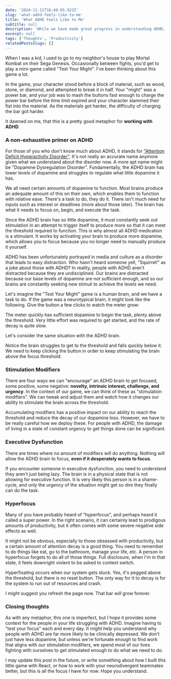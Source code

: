 ```yaml
---
date: '2024-11-11T16:48:05.922Z'
slug: 'what-adhd-feels-like-to-me'
title: 'What ADHD Feels Like to Me'
subtitle: null
description: 'While we have made great progress in understanding ADHD, it can still be difficult for some to grasp the impact it has on those who struggle with it. Let me show you what having ADHD sometimes feels like to me with a simple interactive game.'
excerpt: null
tags: ['Thoughts', 'Productivity']
relatedPostsSlugs: []
---
```



When I was a kid, I used to go to my neighbor's house to play Mortal Kombat on their Sega Genesis. Occasionally between fights, you'd get to play a mini-game called "Test Your Might". I've been thinking about this game a lot.

In the game, your character stood before a block of material, such as wood, stone, or diamond, and attempted to break it in half. Your "might" was a power bar, and your job was to mash the buttons fast enough to charge the power bar before the time limit expired and your character slammed their fist into the material. As the materials got harder, the difficulty of charging the bar got harder.

It dawned on me, that this is a pretty good metaphor for **working with ADHD**.

### A non-exhaustive primer on ADHD

For those of you who don't know much about ADHD, it stands for ["Attention Deficit Hyperactivity Disorder"](https://en.wikipedia.org/wiki/Attention_deficit_hyperactivity_disorder). It's not really an accurate name anymore given what we understand about the disorder now. A more apt name might be "Dopamine Dysregulation Disorder". Fundamentally, the ADHD brain has lower levels of dopamine and struggles to regulate what little dopamine it has.

We all need certain amounts of dopamine to function. Most brains produce an adequate amount of this on their own, which enables them to function with relative ease. There's a task to do, they do it. There isn't much need for inputs such as interest or deadlines (more about those later). The brain has what it needs to focus on, begin, and execute the task.

Since the ADHD brain has so little dopamine, it must constantly seek out stimulation in an attempt to trigger itself to produce more so that it can meet the threshold required to function. This is why almost all ADHD medication is a stimulant. It works by activating your brain to produce more dopamine, which allows you to focus because you no longer need to manually produce it yourself.

ADHD has been unfortunately portrayed in media and culture as a disorder that leads to easy distraction. Who hasn't heard someone yell, "Squirrel!" as a joke about those with ADHD? In reality, people with ADHD aren't distracted because they are undisciplined. Our brains are distracted because our base levels of dopamine are not sufficient enough, and so our brains are constantly seeking new stimuli to achieve the levels we need.

Let's imagine the "Test Your Might" game is a human brain, and we have a task to do. If the game was a neurotypical brain, it might look like the following. Give the button a few clicks to watch the meter grow:

<TestYourMight
  client:load
  decay={0.1}
  impulse={100}
  subtitle="Neurotypical Brain"
/>

The meter quickly has sufficient dopamine to begin the task, plenty above the threshold. Very little effort was required to get started, and the rate of decay is quite slow.

Let's consider the same situation with the ADHD brain.

<TestYourMight client:load decay={2.5} impulse={5} subtitle="ADHD Brain" />

Notice the brain struggles to get to the threshold and falls quickly below it. We need to keep clicking the button in order to keep stimulating the brain above the focus threshold.

### Stimulation Modifiers

There are four ways we can "encourage" an ADHD brain to get focused, some positive, some negative: **novelty, intrinsic interest, challenge, and urgency**. <Marker content="I remember this with the mnemonic NICU." /> In the context of our game, we can think of these as "stimulation modifiers". We can tweak and adjust them and watch how it changes our ability to stimulate the brain across the threshold.

<TestYourMight
  client:load
  decay={2.5}
  impulse={5}
  simulationModifiers={true}
  subtitle="ADHD Brain with Stimulation Modifiers"
/>

Accumulating modifiers has a positive impact on our ability to reach the threshold and reduce the decay of our dopamine loss. However, we have to be really careful how we deploy these. For people with ADHD, the damage of living in a state of constant urgency to get things done can be significant.

### Executive Dysfunction

There are times where no amount of modifiers will do anything. Nothing will allow the ADHD brain to focus, **even if it desperately wants to focus**.

<TestYourMight
  client:load
  decay={80}
  executiveDysfunction={true}
  impulse={2}
  simulationModifiers={true}
  subtitle="ADHD Brain in Executive Dysfunction"
/>

If you encounter someone in executive dysfunction, you need to understand they aren't just being lazy. The brain is in a physical state that is not allowing for executive function. It is very likely this person is in a shame-cycle, and only the urgency of the situation might get so dire they finally can do the task.

### Hyperfocus

Many of you have probably heard of "hyperfocus", and perhaps heard it called a super power. In the right scenario, it can certainly lead to prodigous amounts of productivity, but it often comes with some severe negative side effects as well.

It might not be obvious, especially to those obsessed with productivity, but a certain amount of attention decay is a good thing. You need to remember to do things like eat, go to the bathroom, manage your life, etc. A person in hyperfocus forgets to do all of those things. Full disclosure, when I'm in that state, it feels downright violent to be asked to context switch.

Hyperfixating occurs when our system gets stuck. Yes, it's pegged above the threshold, but there is no reset button. The only way for it to decay is for the system to run out of resources and crash.

<TestYourMight
  client:load
  decay={-10}
  impulse={100}
  subtitle="ADHD Brain in Hyperfocus"
/>

I might suggest you refresh the page now. That bar _will_ grow forever.

### Closing thoughts

As with any metaphor, this one is imperfect, but I hope it provides some context for the people in your life struggling with ADHD. Imagine having to "test your focus" each and every day. It might help you understand why people with ADHD are far more likely to be clinically depressed. We don't just have less dopamine, but unless we're fortunate enough to find work that aligns with our stimulation modifiers, we spend most of our lives fighting with ourselves to get stimulated enough to do what we need to do.

I may update this post in the future, or write something about how I built this little game with React, or how to work with your neurodivergent teammates better, but this is all the focus I have for now. Hope you understand.
